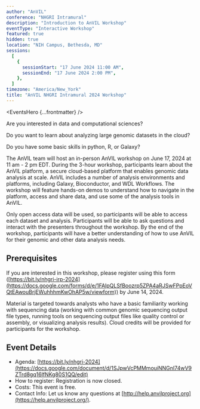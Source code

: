 ```yaml
---
author: "AnVIL"
conference: "NHGRI Intramural"
description: "Introduction to AnVIL Workshop"
eventType: "Interactive Workshop"
featured: true
hidden: true
location: "NIH Campus, Bethesda, MD"
sessions:
  [
    {
      sessionStart: "17 June 2024 11:00 AM",
      sessionEnd: "17 June 2024 2:00 PM",
    },
  ]
timezone: "America/New_York"
title: "AnVIL NHGRI Intramural 2024 Workshop"
---
```


<EventsHero {...frontmatter} />

Are you interested in data and computational sciences?

Do you want to learn about analyzing large genomic datasets in the cloud?

Do you have some basic skills in python, R, or Galaxy?

The AnVIL team will host an in-person AnVIL workshop on June 17, 2024 at 11 am - 2 pm EDT. During the 3-hour workshop, participants learn about the AnVIL platform, a secure cloud-based platform that enables genomic data analysis at scale. AnVIL includes a number of analysis environments and platforms, including Galaxy, Bioconductor, and WDL Workflows. The workshop will feature hands-on demos to understand how to navigate in the platform, access and share data, and use some of the analysis tools in AnVIL.

Only open access data will be used, so participants will be able to access each dataset and analysis. Participants will be able to ask questions and interact with the presenters throughout the workshop. By the end of the workshop, participants will have a better understanding of how to use AnVIL for their genomic and other data analysis needs.

## Prerequisites

If you are interested in this workshop, please register using this form ([https://bit.ly/nhgri-irp-2024](https://docs.google.com/forms/d/e/1FAIpQLSfBoozrp5ZPA4aRJSwFPpEoVQtEAwouBrjEWuhhhmKwOhAP5w/viewform)) by June 14, 2024.

Material is targeted towards analysts who have a basic familiarity working with sequencing data (working with common genomic sequencing output file types, running tools on sequencing output files like quality control or assembly, or visualizing analysis results). Cloud credits will be provided for participants for the workshop.

## Event Details

- Agenda: [https://bit.ly/nhgri-2024](https://docs.google.com/document/d/1SJpwVcPMMmouiNNGnI74wV9ZTrd8gq16lfNKg80S1QQ/edit)
- How to register: Registration is now closed.
- Costs: This event is free.
- Contact Info: Let us know any questions at [http://help.anvilproject.org](https://help.anvilproject.org/).
